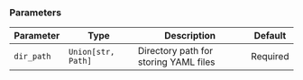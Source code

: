### Parameters

| Parameter | Type | Description | Default |
|-----------|------|-------------|---------|
| `dir_path` | `Union[str, Path]` | Directory path for storing YAML files | Required |